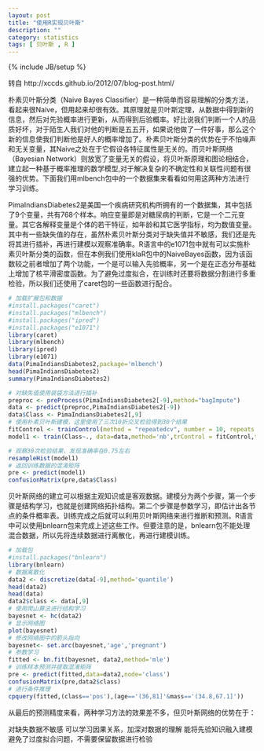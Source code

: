 ```yaml
---
layout: post
title: "使用R实现贝叶斯"
description: ""
category: statistics
tags: [ 贝叶斯 , R ]
---
```

{% include JB/setup %}

转自 http://xccds.github.io/2012/07/blog-post.html/

朴素贝叶斯分类（Naive Bayes Classifier）是一种简单而容易理解的分类方法，看起来很Naive，但用起来却很有效。其原理就是贝叶斯定理，从数据中得到新的信息，然后对先验概率进行更新，从而得到后验概率。好比说我们判断一个人的品质好坏，对于陌生人我们对他的判断是五五开，如果说他做了一件好事，那么这个新的信息使我们判断他是好人的概率增加了。朴素贝叶斯分类的优势在于不怕噪声和无关变量，其Naive之处在于它假设各特征属性是无关的。而贝叶斯网络（Bayesian Network）则放宽了变量无关的假设，将贝叶斯原理和图论相结合，建立起一种基于概率推理的数学模型,对于解决复杂的不确定性和关联性问题有很强的优势。下面我们用mlbench包中的一个数据集来看看如何用这两种方法进行学习训练。

PimaIndiansDiabetes2是美国一个疾病研究机构所拥有的一个数据集，其中包括了9个变量，共有768个样本。响应变量即是对糖尿病的判断，它是一个二元变量。其它各解释变量是个体的若干特征，如年龄和其它医学指标，均为数值变量。其中有一些缺失值的存在，虽然朴素贝叶斯分类对于缺失值并不敏感，我们还是先将其进行插补，再进行建模以观察准确率。R语言中的e1071包中就有可以实施朴素贝叶斯分类的函数，但在本例我们使用klaR包中的NaiveBayes函数，因为该函数较之前者增加了两个功能，一个是可以输入先验概率，另一个是在正态分布基础上增加了核平滑密度函数。为了避免过度拟合，在训练时还要将数据分割进行多重检验，所以我们还使用了caret包的一些函数进行配合。



```r
# 加载扩展包和数据
#install.packages("caret")
#install.packages("mlbench")
#install.packages("ipred")
#install.packages("e1071")
library(caret)
library(mlbench)
library(ipred)
library(e1071)
data(PimaIndiansDiabetes2,package='mlbench')
head(PimaIndiansDiabetes2)
summary(PimaIndiansDiabetes2)

# 对缺失值使用装袋方法进行插补
preproc <- preProcess(PimaIndiansDiabetes2[-9],method="bagImpute")
data <- predict(preproc,PimaIndiansDiabetes2[-9])
data$Class <- PimaIndiansDiabetes2[,9]
# 使用朴素贝叶斯建模，这里使用了三次10折交叉检验得到30个结果
fitControl <- trainControl(method = "repeatedcv", number = 10, repeats = 3,returnResamp = "all")
model1 <- train(Class~., data=data,method='nb',trControl = fitControl,tuneGrid = data.frame(.fL=1,.usekernel=F))

# 观察30次检验结果，发现准确率在0.75左右
resampleHist(model1)
# 返回训练数据的混淆矩阵
pre <- predict(model1)
confusionMatrix(pre,data$Class)


```

贝叶斯网络的建立可以根据主观知识或是客观数据。建模分为两个步骤，第一个步骤是结构学习，也就是创建网络拓扑结构。第二个步骤是参数学习，即估计出各节点的条件概率表。训练完成之后就可以利用贝叶斯网络来进行推断和预测。R语言中可以使用bnlearn包来完成上述这些工作。但要注意的是，bnlearn包不能处理混合数据，所以先将连续数据进行离散化，再进行建模训练。

```r
# 加载包
#install.packages("bnlearn")
library(bnlearn)
# 数据离散化
data2 <- discretize(data[-9],method='quantile')
head(data2)
head(data)
data2$class <- data[,9]
# 使用爬山算法进行结构学习
bayesnet <- hc(data2)
# 显示网络图
plot(bayesnet)
# 修改网络图中的箭头指向
bayesnet<- set.arc(bayesnet,'age','pregnant')
# 参数学习
fitted <- bn.fit(bayesnet, data2,method='mle')
# 训练样本预测并提取混淆矩阵
pre <- predict(fitted,data=data2,node='class')
confusionMatrix(pre,data2$class)
# 进行条件推理
cpquery(fitted,(class=='pos'),(age=='(36,81]'&mass=='(34.8,67.1]'))

```


从最后的预测精度来看，两种学习方法的效果差不多，但贝叶斯网络的优势在于：

对缺失数据不敏感
可以学习因果关系，加深对数据的理解
能将先验知识融入建模
避免了过度拟合问题，不需要保留数据进行检验



